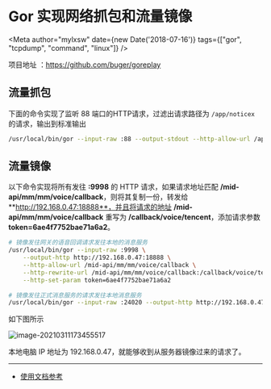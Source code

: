 # Gor 实现网络抓包和流量镜像


<Meta author="mylxsw" date={new Date('2018-07-16')} tags={["gor", "tcpdump", "command", "linux"]} /> 

项目地址 ：https://github.com/buger/goreplay

## 流量抓包

下面的命令实现了监听 88 端口的HTTP请求，过滤出请求路径为 `/app/noticex` 的请求，输出到标准输出

```bash
/usr/local/bin/gor --input-raw :88 --output-stdout --http-allow-url /app/noticex
```

## 流量镜像

以下命令实现将所有发往 **:9998** 的 HTTP 请求，如果请求地址匹配  **/mid-api/mm/mm/voice/callback**，则将其复制一份，转发给 **http://192.168.0.47:18888**，并且将请求的地址 **/mid-api/mm/mm/voice/callback** 重写为 **/callback/voice/tencent**，添加请求参数 **token=6ae4f7752bae71a6a2**。

```bash
# 镜像发往网关的语音回调请求发往本地的消息服务
/usr/local/bin/gor --input-raw :9998 \
	--output-http http://192.168.0.47:18888 \
	--http-allow-url /mid-api/mm/mm/voice/callback \
	--http-rewrite-url /mid-api/mm/mm/voice/callback:/callback/voice/tencent \
	--http-set-param token=6ae4f7752bae71a6a2
	
# 镜像发往正式消息服务的请求发往本地消息服务
/usr/local/bin/gor --input-raw :24020 --output-http http://192.168.0.47:18888 --http-allow-url /sms --http-allow-url /batch-sms --http-allow-url /voice --http-allow-url /batch-voice 
```

如下图所示

![image-20210311173455517](https://ssl.aicode.cc/prometheus/20210311173455.png)

本地电脑 IP 地址为 192.168.0.47，就能够收到从服务器镜像过来的请求了。

---

- [使用文档参考](https://github.com/buger/goreplay/wiki)

